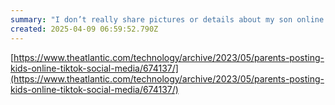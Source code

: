 ```yaml
---
summary: "I don’t really share pictures or details about my son online. The Atlantic has a great write-up of one of the things that factors into my decision on this—if my son wants to post all of his life online when he’s older, let it be his decision."
created: 2025-04-09 06:59:52.790Z
---
```


[https://www.theatlantic.com/technology/archive/2023/05/parents-posting-kids-online-tiktok-social-media/674137/](https://www.theatlantic.com/technology/archive/2023/05/parents-posting-kids-online-tiktok-social-media/674137/)
